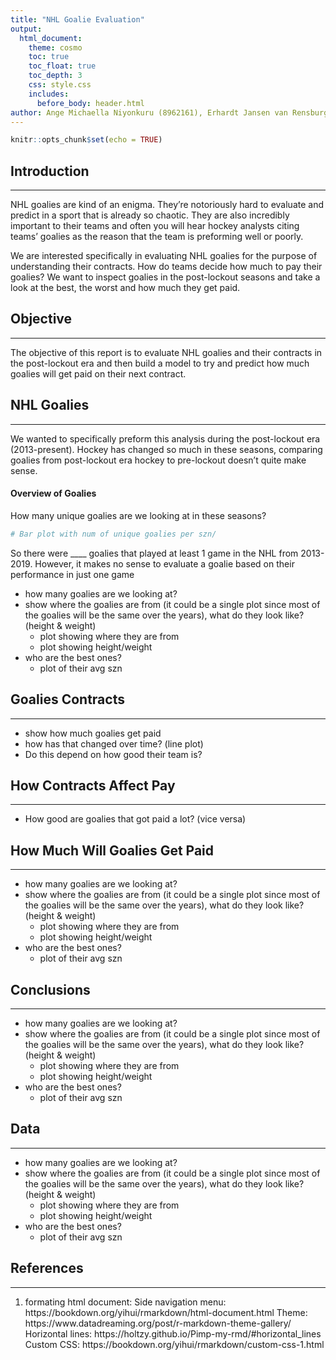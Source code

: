 ```yaml
---
title: "NHL Goalie Evaluation"
output: 
  html_document:
    theme: cosmo
    toc: true
    toc_float: true
    toc_depth: 3
    css: style.css
    includes:
      before_body: header.html
author: Ange Michaella Niyonkuru (8962161), Erhardt Jansen van Rensburg (), and Maia Pelletier ()
---
```


```r
knitr::opts_chunk$set(echo = TRUE)
```

## Introduction
***

NHL goalies are kind of an enigma. They're notoriously hard to evaluate and predict in a sport that is already so chaotic. They are also incredibly important to their teams and often you will hear hockey analysts citing teams' goalies as the reason that the team is preforming well or poorly.  

We are interested specifically in evaluating NHL goalies for the purpose of understanding their contracts. How do teams decide how much to pay their goalies? We want to inspect goalies in the post-lockout seasons and take a look at the best, the worst and how much they get paid.  

## Objective
***
The objective of this report is to evaluate NHL goalies and their contracts in the post-lockout era and then build a model to try and predict how much goalies will get paid on their next contract.

## NHL Goalies 
***

We wanted to specifically preform this analysis during the post-lockout era (2013-present). Hockey has changed so much in these seasons, comparing goalies from post-lockout era hockey to pre-lockout doesn't quite make sense.  

#### Overview of Goalies  

How many unique goalies are we looking at in these seasons?

```r
# Bar plot with num of unique goalies per szn/
```

So there were ____ goalies that played at least 1 game in the NHL from 2013-2019. However, it makes no sense to evaluate a goalie based on their performance in just one game

- how many goalies are we looking at?
- show where the goalies are from (it could be a single plot since most of the goalies will be the same over the years), what do they look like? (height & weight)
	- plot showing where they are from
	- plot showing height/weight
- who are the best ones?  
	- plot of their avg szn


## Goalies Contracts
***

- show how much goalies get paid
- how has that changed over time? (line plot)
- Do this depend on how good their team is?



## How Contracts Affect Pay
***

- How good are goalies that got paid a lot? (vice versa)


## How Much Will Goalies Get Paid
***

- how many goalies are we looking at?
- show where the goalies are from (it could be a single plot since most of the goalies will be the same over the years), what do they look like? (height & weight)
	- plot showing where they are from
	- plot showing height/weight
- who are the best ones?  
	- plot of their avg szn


## Conclusions
***

- how many goalies are we looking at?
- show where the goalies are from (it could be a single plot since most of the goalies will be the same over the years), what do they look like? (height & weight)
	- plot showing where they are from
	- plot showing height/weight
- who are the best ones?  
	- plot of their avg szn


## Data
***

- how many goalies are we looking at?
- show where the goalies are from (it could be a single plot since most of the goalies will be the same over the years), what do they look like? (height & weight)
	- plot showing where they are from
	- plot showing height/weight
- who are the best ones?  
	- plot of their avg szn


## References
***

1. formating html document:
  Side navigation menu: https://bookdown.org/yihui/rmarkdown/html-document.html
  Theme: https://www.datadreaming.org/post/r-markdown-theme-gallery/
  Horizontal lines: https://holtzy.github.io/Pimp-my-rmd/#horizontal_lines 
  Custom CSS: https://bookdown.org/yihui/rmarkdown/custom-css-1.html


